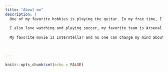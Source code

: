 ```yaml
---
title: "About me"
description: |
  One of my favorite hobbies is playing the guitar. In my free time, I enjoy learning fingerstyle variations of some of my favorite songs! I began teaching myself  3 years ago with the majority of my learning coming from YouTube videos. It's not as intimidating as it may seem! 
  
  I also love watching and playing soccer, my favorite team is Arsenal and on an international level I would probably support Belgium.
  
  My favorite movie is Interstellar and no one can change my mind about that being the greatest movie ever. 
  
  

---
```


```r
knitr::opts_chunk$set(echo = FALSE)
```
